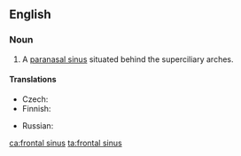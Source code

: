 ==English==
{{wikipedia}}

===Noun===
{{en-noun|head=[[frontal]] [[sinus]]|frontal sinuses}}

# {{label|en|anatomy}} A [[paranasal sinus]] situated behind the superciliary arches.

====Translations====
{{trans-top|sinus}}
* Czech: {{t|cs|čelní dutina|f}}
* Finnish: {{t|fi|otsaontelo}}
{{trans-mid}}
* Russian: {{t|ru|ло́бная па́зуха|f}}
{{trans-bottom}}

[[ca:frontal sinus]]
[[ta:frontal sinus]]